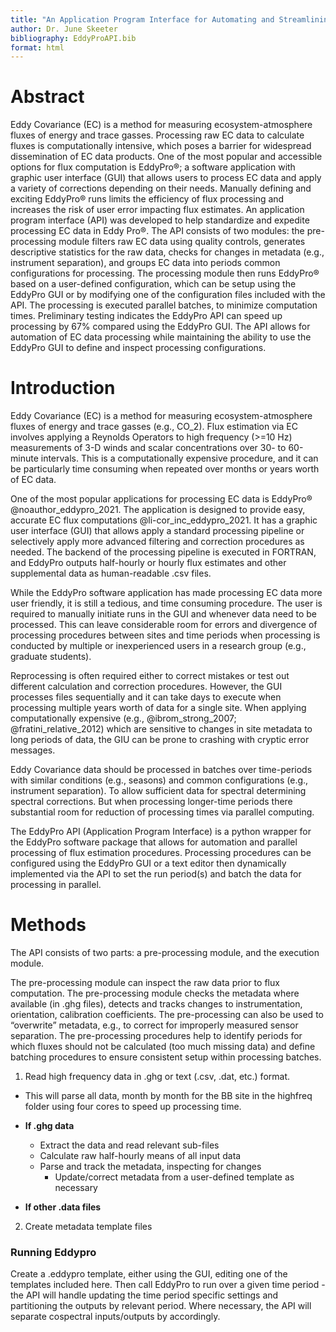 ```yaml
---
title: "An Application Program Interface for Automating and Streamlining Flux Processing in EddyPro&reg;"
author: Dr. June Skeeter
bibliography: EddyProAPI.bib
format: html
---
```


# Abstract

Eddy Covariance (EC) is a method for measuring ecosystem-atmosphere fluxes of energy and trace gasses.  Processing raw EC data to calculate fluxes is computationally intensive, which poses a barrier for widespread dissemination of EC data products.  One of the most popular and accessible options for flux computation is EddyPro&reg;; a software application with graphic user interface (GUI) that allows users to process EC data and apply a variety of corrections depending on their needs.  Manually defining and exciting EddyPro&reg; runs limits the efficiency of flux processing and increases the risk of user error impacting flux estimates.  An application program interface (API) was developed to help standardize and expedite processing EC data in Eddy Pro&reg;.  The API consists of two modules: the pre-processing module filters raw EC data using quality controls, generates descriptive statistics for the raw data, checks for changes in metadata (e.g., instrument separation), and groups EC data into periods common configurations for processing.  The processing module then runs EddyPro&reg; based on a user-defined configuration, which can be setup using the EddyPro GUI or by modifying one of the configuration files included with the API.  The processing is executed parallel batches, to minimize computation times.  Preliminary testing indicates the EddyPro API can speed up processing by 67% compared using the EddyPro GUI.  The API allows for automation of EC data processing while maintaining the ability to use the EddyPro GUI to define and inspect processing configurations.

# Introduction

Eddy Covariance (EC) is a method for measuring ecosystem-atmosphere fluxes of energy and trace gasses (e.g., CO_2).  Flux estimation via EC involves applying a Reynolds Operators to high frequency (>=10 Hz) measurements of 3-D winds and scalar concentrations over 30- to 60-minute intervals.  This is a computationally expensive procedure, and it can be particularly time consuming when repeated over months or years worth of EC data.

One of the most popular applications for processing EC data is EddyPro&reg; @noauthor_eddypro_2021. The application is designed to provide easy, accurate EC flux computations @li-cor_inc_eddypro_2021.  It has a graphic user interface (GUI) that allows apply a standard processing pipeline or selectively apply more advanced filtering and correction procedures as needed.  The backend of the processing pipeline is executed in FORTRAN, and EddyPro outputs half-hourly or hourly flux estimates and other supplemental data as human-readable .csv files.

While the EddyPro software application has made processing EC data more user friendly, it is still a tedious, and time consuming procedure.  The user is required to manually initiate runs in the GUI and whenever data need to be processed.  This can leave considerable room for errors and divergence of processing procedures between sites and time periods when processing is conducted by multiple or inexperienced users in a research group (e.g., graduate students).  

Reprocessing is often required either to correct mistakes or test out different calculation and correction procedures. However, the GUI processes files sequentially and it can take days to execute when processing multiple years worth of data for a single site.  When applying computationally expensive (e.g., @ibrom_strong_2007; @fratini_relative_2012) which are sensitive to changes in site metadata to long periods of data, the GIU can be prone to crashing with cryptic error messages.


Eddy Covariance data should be processed in batches over time-periods with similar conditions (e.g., seasons) and common configurations (e.g., instrument separation).  To allow sufficient data for spectral determining spectral corrections.  But when processing longer-time periods there substantial room for reduction of processing times via parallel computing.




The EddyPro API (Application Program Interface) is a python wrapper for the EddyPro software package that allows for automation and parallel processing of flux estimation procedures.  Processing procedures can be configured using the EddyPro GUI or a text editor then dynamically implemented via the API to set the run period(s) and batch the data for processing in parallel.  

# Methods

The API consists of two parts: a pre-processing module, and the execution module.

The pre-processing module can inspect the raw data prior to flux computation.  The pre-processing module checks the metadata where available (in .ghg files), detects and tracks changes to instrumentation, orientation, calibration coefficients.  The pre-processing can also be used to "overwrite" metadata, e.g., to correct for improperly measured sensor separation.  The pre-processing procedures help to identify periods for which fluxes should not be calculated (too much missing data) and define batching procedures to ensure consistent setup within processing batches.




1. Read high frequency data in .ghg or text (.csv, .dat, etc.) format.

* This will parse all data, month by month for the BB site in the highfreq folder using four cores to speed up processing time.

* **If .ghg data** 
    * Extract the data and read relevant sub-files
    * Calculate raw half-hourly means of all input data
    * Parse and track the metadata, inspecting for changes
        * Update/correct metadata from a user-defined template as necessary

* **If other .data files**

2. Create metadata template files


### Running Eddypro

Create a .eddypro template, either using the GUI, editing one of the templates included here.  Then call EddyPro to run over a given time period - the API will handle updating the time period specific settings and partitioning the outputs by relevant period.  Where necessary, the API will separate cospectral inputs/outputs by accordingly.


